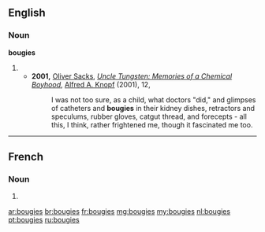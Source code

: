 ==English==

===Noun===
'''bougies'''

# {{plural of|bougie}}
#* '''2001,''' [[w:Oliver Sacks|Oliver Sacks]], ''[[w:Uncle Tungsten: Memories of a Chemical Boyhood|Uncle Tungsten: Memories of a Chemical Boyhood]]'', [[w:Alfred A. Knopf|Alfred A. Knopf]] (2001), 12,
#*: I was not too sure, as a child, what doctors "did," and glimpses of catheters and '''bougies''' in their kidney dishes, retractors and speculums, rubber gloves, catgut thread, and forecepts - all this, I think, rather frightened me, though it fascinated me too.

----

==French==

===Noun===
{{head|fr|plural}} {{f|p}}

# {{plural of|bougie|lang=fr}}

[[ar:bougies]]
[[br:bougies]]
[[fr:bougies]]
[[mg:bougies]]
[[my:bougies]]
[[nl:bougies]]
[[pt:bougies]]
[[ru:bougies]]